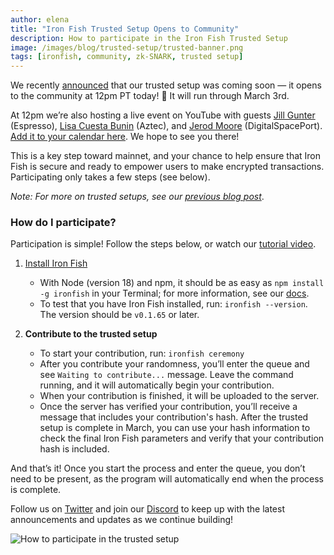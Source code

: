 ```yaml
---
author: elena
title: "Iron Fish Trusted Setup Opens to Community"
description: How to participate in the Iron Fish Trusted Setup
image: /images/blog/trusted-setup/trusted-banner.png
tags: [ironfish, community, zk-SNARK, trusted setup]
---
```


We recently [announced](https://www.ironfish.network/blog/2023/02/06/trusted-setup) that our trusted setup was coming soon — it opens to the community at 12pm PT today! 🎊 It will run through March 3rd.

 At 12pm we’re also hosting a live event on YouTube with guests [Jill Gunter](https://twitter.com/jillrgunter) (Espresso), [Lisa Cuesta Bunin](https://twitter.com/lisacuesta) (Aztec), and [Jerod Moore](https://twitter.com/gospaceport) (DigitalSpacePort). [Add it to your calendar here](https://www.youtube.com/watch?v=uZNuWFB_xbg). We hope to see you there!

This is a key step toward mainnet, and your chance to help ensure that Iron Fish is secure and ready to empower users to make encrypted transactions. Participating only takes a few steps (see below).

*Note: For more on trusted setups, see our [previous blog post](https://www.ironfish.network/blog/2023/02/06/trusted-setup)*.

### How do I participate?

Participation is simple! Follow the steps below, or watch our [tutorial video](https://drive.google.com/file/d/1FfDXrcBunMhBSxCqUKncmR3VCyWuQWg0/view).

 1. [Install Iron Fish](https://ironfish.network/developers/documentation/install-npm)
     - With Node (version 18) and npm, it should be as easy as `npm install -g ironfish` in your Terminal; for more information, see our [docs](https://ironfish.network/developers/documentation/install-npm).
     - To test that you have Iron Fish installed, run: `ironfish --version`. The version should be `v0.1.65` or later.
 
 
 2. **Contribute to the trusted setup**
     - To start your contribution, run: `ironfish ceremony`
     - After you contribute your randomness, you’ll enter the queue and see `Waiting to contribute...` message. Leave the command running, and it will automatically begin your contribution.
     - When your contribution is finished, it will be uploaded to the server.
     - Once the server has verified your contribution, you’ll receive a message that includes your contribution's hash. After the trusted setup is complete in March, you can use your hash information to check the final Iron Fish parameters and verify that your contribution hash is included.
    
And that’s it! Once you start the process and enter the queue, you don’t need to be present, as the program will automatically end when the process is complete.

Follow us on [Twitter](https://twitter.com/ironfishcrypto) and join our [Discord](https://discord.ironfish.network/) to keep up with the latest announcements and updates as we continue building!

![How to participate in the trusted setup](/images/blog/trusted-setup/trusted-gif.gif)
